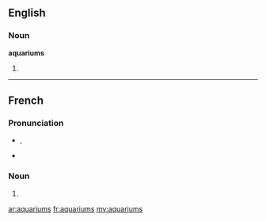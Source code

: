 ==English==

===Noun===
'''aquariums'''

# {{plural of|aquarium}}

----

==French==
===Pronunciation===

* {{IPA|lang=fr|/a.kwa.ʁjɔm/}}, {{SAMPA|/a.kwa.RjOm/}}
* {{homophones|aquarium}}

===Noun===
{{infl|fr|plural}} {{m|p}}

# {{plural of|aquarium|lang=fr}}

[[ar:aquariums]]
[[fr:aquariums]]
[[my:aquariums]]